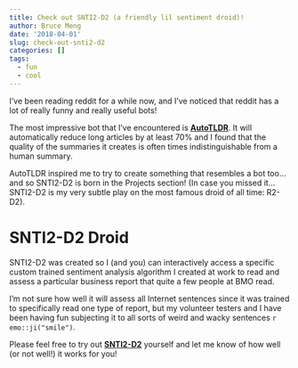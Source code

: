 ```yaml
---
title: Check out SNTI2-D2 (a friendly lil sentiment droid)!
author: Bruce Meng
date: '2018-04-01'
slug: check-out-snti2-d2
categories: []
tags:
  - fun
  - cool
---
```


I've been reading reddit for a while now, and I've noticed that reddit has a lot of really funny and really useful bots!

The most impressive bot that I've encountered is **[AutoTLDR](https://www.reddit.com/r/autotldr/comments/31b9fm/faq_autotldr_bot/)**. It will automatically reduce long articles by at least 70% and I found that the quality of the summaries it creates is often times indistinguishable from a human summary.

AutoTLDR inspired me to try to create something that resembles a bot too... and so SNTI2-D2 is born in the Projects section! (In case you missed it... SNTI2-D2 is my very subtle play on the most famous droid of all time: R2-D2).

# SNTI2-D2 Droid

SNTI2-D2 was created so I (and you) can interactively access a specific custom trained sentiment analysis algorithm I created at work to read and assess a particular business report that quite a few people at BMO read. 

I'm not sure how well it will assess all Internet sentences since it was trained to specifically read one type of report, but my volunteer testers and I have been having fun subjecting it to all sorts of weird and wacky sentences `r emo::ji("smile")`.

Please feel free to try out **[SNTI2-D2](https://www.brucemeng.ca/project/snti2-d2/)** yourself and let me know of how well (or not well!) it works for you!